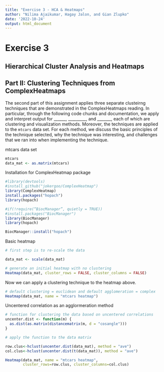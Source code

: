 ```yaml
---
title: "Exercise 3 - HCA & Heatmaps"
author: "Nilima Ajaikumar, Hagay Jalon, and Gian Zlupko"
date: '2022-10-24'
output: html_document
---
```



# Exercise 3
## Hierarchical Cluster Analysis and Heatmaps



## Part II: Clustering Techniques from ComplexHeatmaps

The second part of this assignment applies three separate clusteirng techniques that are demonstrated in the ComplexHeatmaps reading. In particular, through the following code chunks and documentation, we apply and interpret output for ______, _________, and _______, each of which are clustering and visualization methods. Moreover, the techniques are applied to the `mtcars` data set. For each method, we discuss the basic principles of the technique selected, why the technique was interesting, and challenges that we ran into when implementing the technique. 


mtcars data set 


```r
mtcars 
data_mat <- as.matrix(mtcars) 

```

Installation for ComplexHeatmap package 
```r
#library(devtools)
#install_github("jokergoo/ComplexHeatmap")
library(ComplexHeatmap) 
install.packages("hopach") 
library(hopach) 

#if(!require(“BiocManager”, quietly = TRUE)) 
#install.packages("BiocManager") 
library(BiocManager) 
library(hopach) 

BiocManager::install("hopach") 
```

Basic heatmap

```r

# first step is to re-scale the data 

data_mat <- scale(data_mat) 

# generate an initial heatmap with no clustering
Heatmap(data_mat, cluster_rows = FALSE, cluster_columns = FALSE)   
```

Now we can apply a clustering technique to the heatmap above. 

```r

# default clustering = euclidean and default agglomeration = complex 
Heatmap(data_mat, name = "mtcars heatmap") 

```


Uncentered correlation as an agglormeration method 
```r

# function for clustering the data based on uncentered correlations 
uncenter.dist <- function(m) {
  as.dist(as.matrix(distancematrix(m, d = "cosangle")))
}

# apply the function to the data matrix 

row.clus<-hclust(uncenter.dist(data_mat), method = "ave")
col.clus<-hclust(uncenter.dist(t(data_mat)), method = "ave")

Heatmap(data_mat, name = "mtcars heatmap", 
        cluster_rows=row.clus, cluster_columns=col.clus)
 
```









